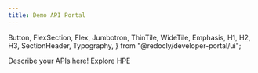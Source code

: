 ```yaml
---
title: Demo API Portal
---
```



  Button,
  FlexSection,
  Flex,
  Jumbotron,
  ThinTile,
  WideTile,
  Emphasis,
  H1,
  H2,
  H3,
  SectionHeader,
  Typography,
} from "@redocly/developer-portal/ui";






<NavBar location={props.location} standalone={false} />
<Hero />
<Grommet theme={hpe}>

  <Box align='center' pad='medium'>
    <Heading
    textAlign='center'
    style={{ fontWeight: '400' }}
    level='2'
    margin={{ vertical: 'large'}}
    >
    Describe your APIs here!
  </Heading>
    <Box
      width='1115px'
      margin={{ vertical: 'large' }}
      direction='row'
      wrap={true}
      justify='center'
    >
    <ResponsiveGrid
        cardType='landing'
        fill={true}
        rows={{
          small: ['auto', 'auto'],
          medium: ['auto', 'auto'],
          large: ['auto'],
          xlarge: ['auto'],
        }}
        columns={{
          small: ['auto'],
          medium: ['auto', 'auto'],
          large: ['auto', 'auto'],
          xlarge: ['auto', 'auto'],
        }}
      >
      <LandingCard
        margin='medium'
        path='#'
        icon={icon1}
        titleText='API #1'
        bodyText='Developer Guide'
      />
      <LandingCard
        margin='medium'
        path='#'
        icon={icon3}
        titleText='API #2'
        bodyText='Developer Guide'
      />
      <LandingCard
        margin='medium'
        path='#'
        icon={icon3}
        titleText='API #3'
        bodyText='Developer Guide'
      />
      <LandingCard
        margin='medium'
        path='#'
        icon={icon3}
        titleText='API #4'
        bodyText='Developer Guide'
      />
      </ResponsiveGrid>
    </Box>
  </Box>
</Grommet>
<Grommet theme={hpe}>
  <Box align='center' pad='medium' background="#EFEFEF">
    <Heading
      textAlign='center'
      style={{ fontWeight: '600' }}
      level='2'
      margin={{ vertical: 'large'}}
    >
      Explore HPE
    </Heading>
    <Box
      width='1115px'
      margin={{ bottom: 'large' }}
      direction='row'
      wrap={true}
      justify='center'
    >
      <ResponsiveGrid
        cardType='platform'
        rows={{
          small: ['auto', 'auto'],
          medium: ['auto', 'auto'],
          large: ['auto'],
          xlarge: ['auto'],
        }}
        columns={{
          small: ['auto'],
          medium: ['auto', 'auto'],
          large: ['auto', 'auto', 'auto'],
          xlarge: ['auto', 'auto', 'auto'],
        }}
      >
        <PlatformCard
          icon={hpeLogo}
          title='HPE'
          description='HPE is a global, edge-to-cloud Platform-as-a-Servicec ompany built to transform your business'
          backgroundColor='brand'
          path='https://www.hpe.com/us/en/home.html'
        />
        <PlatformCard
          icon={hpeDevLogo}
          title='HPE Dev'
          description='Find the resources you need to design and build the best possible software experiences that harness the most value from your data.'
          backgroundColor='#17EBA0'
          path="https://developer.hpe.com/"
        />
        <PlatformCard
          icon={grommetLogo}
          title='Grommet'
          description='Build responsive and accessible mobile-first projects for the web with an easy to use component library'
          backgroundColor='#7630EA'
          path="https://v2.grommet.io/"
        />
        <PlatformCard
          icon={hackShackLogo}
          title='Hack Shack'
          description='Collaborate and expand your skills.Try our technology Workshops-on-Demand, for a unique, hands-on learning experience.'
          backgroundColor='#F740FF'
          path="https://hackshack.hpedev.io/"
        />
        <PlatformCard
          icon={slackLogo}
          title='Slack'
          description='Our Slack channel to brings people together to work as one unified team.'
          backgroundColor='#FC6161'
          path="https://slack.hpedev.io/"
        />
        <PlatformCard
          icon={gitHubLogo}
          title='GitHub'
          description='GitHub is a Git repository hosting service, but it adds many of its own features. '
          backgroundColor='#444444'
          path="https://github.com/hpe-dev-incubator/hpe-dev-portal"
        />
      </ResponsiveGrid>
    </Box>
  </Box>
</Grommet>
